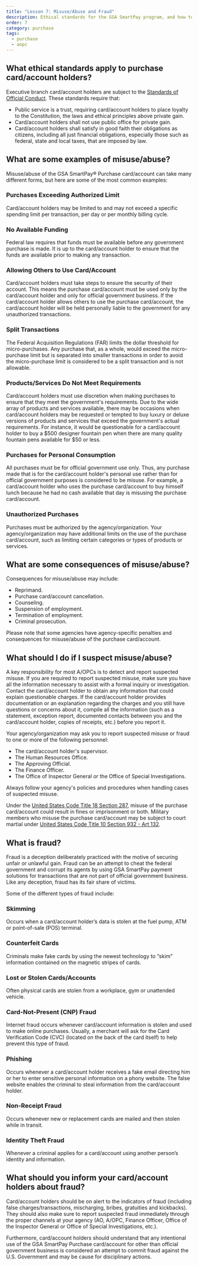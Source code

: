 ```yaml
---
title: "Lesson 7: Misuse/Abuse and Fraud"
description: Ethical standards for the GSA SmartPay program, and how to identify fraud, misuse, and abuse of purchase accounts.
order: 7
category: purchase
tags:
  - purchase
  - aopc
---
```


## What ethical standards apply to purchase card/account holders?
Executive branch card/account holders are subject to the [Standards of Official Conduct](https://www.justice.gov/jmd/principles-ethical-conduct). These standards require that:
- Public service is a trust, requiring card/account holders to place loyalty to the Constitution, the laws and ethical principles above private gain.
- Card/account holders shall not use public office for private gain.
- Card/account holders  shall satisfy in good faith their obligations as citizens, including all just financial obligations, especially those such as federal, state and local taxes, that are imposed by law.

## What are some examples of misuse/abuse?
Misuse/abuse of the GSA SmartPay® Purchase card/account can take many different forms, but here are some of the most common examples:

### Purchases Exceeding Authorized Limit
Card/account holders may be limited to and may not exceed a specific spending limit per transaction, per day or per monthly billing cycle.

### No Available Funding 
Federal law requires that funds must be available before any government purchase is made. It is up to the card/account holder to ensure that the funds are available prior to making any transaction.

### Allowing Others to Use Card/Account
Card/account holders must take steps to ensure the security of their account. This means the purchase card/account must be used only by the card/account holder and only for official government business. If the card/account holder allows others to use the purchase card/account, the card/account holder will be held personally liable to the government for any unauthorized transactions.

### Split Transactions
The Federal Acquisition Regulations (FAR) limits the dollar threshold for micro-purchases. Any purchase that, as a whole, would exceed the micro-purchase limit but is separated into smaller transactions in order to avoid the micro-purchase limit is considered to be a split transaction and is not allowable.

### Products/Services Do Not Meet Requirements
Card/account holders must use discretion when making purchases to ensure that they meet the government's requirements. Due to the wide array of products and services available, there may be occasions when card/account holders may be requested or tempted to buy luxury or deluxe versions of products and services that exceed the government's actual requirements. For instance, it would be questionable for a card/account holder to buy a $500 designer fountain pen when there are many quality fountain pens available for $50 or less.

### Purchases for Personal Consumption
All purchases must be for official government use only. Thus, any purchase made that is for the card/account holder's personal use rather than for official government purposes is considered to be misuse. For example, a card/account holder who uses the purchase card/account to buy himself lunch because he had no cash available that day is misusing the purchase card/account.

### Unauthorized Purchases 
Purchases must be authorized by the agency/organization. Your agency/organization may have additional limits on the use of the purchase card/account, such as limiting certain categories or types of products or services.

## What are some consequences of misuse/abuse?
Consequences for misuse/abuse may include:
- Reprimand.
- Purchase card/account cancellation.
- Counseling.
- Suspension of employment.
- Termination of employment.
- Criminal prosecution.

Please note that some agencies have agency-specific penalties and consequences for misuse/abuse of the purchase card/account.

## What should I do if I suspect misuse/abuse?
A key responsibility for most A/OPCs is to detect and report suspected misuse. If you are required to report suspected misuse, make sure you have all the information necessary to assist with a formal inquiry or investigation. Contact the card/account holder to obtain any information that could explain questionable charges. If the card/account holder provides documentation or an explanation regarding the charges and you still have questions or concerns about it, compile all the information (such as a statement, exception report, documented contacts between you and the card/account holder, copies of receipts, etc.) before you report it. 

Your agency/organization may ask you to report suspected misuse or fraud to one or more of the following personnel:

- The card/account holder's supervisor.
- The Human Resources Office.
- The Approving Official.
- The Finance Officer.
- The Office of Inspector General or the Office of Special Investigations.


Always follow your agency's policies and procedures when handling cases of suspected misuse.

Under the [United States Code Title 18 Section 287](https://uscode.house.gov/view.xhtml?req=granuleid:USC-prelim-title18-section287&num=0&edition=prelim), misuse of the purchase card/account could result in fines or imprisonment or both. Military members who misuse the purchase card/account may be subject to court martial under [United States Code Title 10 Section 932 - Art 132](https://uscode.house.gov/view.xhtml?req=(title:10%20section:932%20edition:prelim)%20OR%20(granuleid:USC-prelim-title10-section932)&f=treesort&edition=prelim&num=0&jumpTo=true).


## What is fraud?
Fraud is a deception deliberately practiced with the motive of securing unfair or unlawful gain. Fraud can be an attempt to cheat the federal government and corrupt its agents by using GSA SmartPay payment solutions for transactions that are not part of official government business. Like any deception, fraud has its fair share of victims.

Some of the different types of fraud include:

### Skimming
Occurs when a card/account holder’s data is stolen at the fuel pump, ATM or point-of-sale (POS) terminal.

### Counterfeit Cards
Criminals make fake cards by using the newest technology to “skim” information contained on the magnetic stripes of cards.

### Lost or Stolen Cards/Accounts
Often physical cards are stolen from a workplace, gym or unattended vehicle.

### Card-Not-Present (CNP) Fraud
Internet fraud occurs whenever card/account information is stolen and used to make online purchases. Usually, a merchant will ask for the Card Verification Code (CVC) (located on the back of the card itself) to help prevent this type of fraud.

### Phishing
Occurs whenever a card/account holder receives a fake email directing him or her to enter sensitive personal information on a phony website. The false website enables the criminal to steal information from the card/account holder.

### Non-Receipt Fraud
Occurs whenever new or replacement cards are mailed and then stolen while in transit.

### Identity Theft Fraud
Whenever a criminal applies for a card/account using another person’s identity and information.

## What should you inform your card/account holders about fraud?
Card/account holders should be on alert to the indicators of fraud (including false charges/transactions, mischarging, bribes, gratuities and kickbacks). They should also make sure to report suspected fraud immediately through the proper channels at your agency (AO, A/OPC, Finance Officer, Office of the Inspector General or Office of Special Investigations, etc.).

Furthermore, card/account holders should understand that any intentional use of the GSA SmartPay Purchase card/account for other than official government business is considered an attempt to commit fraud against the U.S. Government and may be cause for disciplinary actions. 
